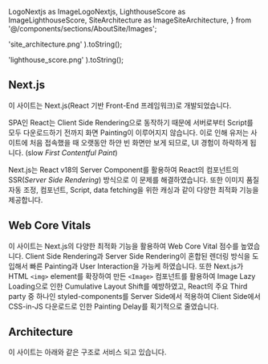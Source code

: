 
  LogoNextjs as ImageLogoNextjs,
  LighthouseScore as ImageLighthouseScore,
  SiteArchitecture as ImageSiteArchitecture,
} from '@/components/sections/AboutSite/Images';

  'site_architecture.png'
).toString();

  'lighthouse_score.png'
).toString();


## Next.js

이 사이트는 Next.js(React 기반 Front-End 프레임워크)로 개발되었습니다.

<ImageLogoNextjs imageSrc={logoNextjsImageSrc} />

SPA인 React는 Client Side Rendering으로 동작하기 때문에 서버로부터 Script를 모두 다운로드하기 전까지 화면 Painting이 이루어지지 않습니다.
이로 인해 유저는 사이트에 처음 접속했을 때 오랫동안 하얀 빈 화면만 보게 되므로, UI 경험이 하락하게 됩니다. (slow _First Contentful Paint_)

Next.js는 React v18의 Server Component를 활용하여 React의 컴포넌트의 SSR(_Server Side Rendering_) 방식으로 이 문제를 해결하였습니다.
또한 이미지 품질 자동 조정, 컴포넌트, Script, data fetching을 위한 캐싱과 같이 다양한 최적화 기능을 제공합니다.

## Web Core Vitals

<ImageLighthouseScore imageSrc={lighthouseScoreImageSrc} />

이 사이트는 Next.js의 다양한 최적화 기능을 활용하여 Web Core Vital 점수를 높였습니다.
Client Side Rendering과 Server Side Rendering이 혼합된 렌더링 방식을 도입해서 빠른 Painting과 User Interaction을 가능케 하였습니다.
또한 Next.js가 HTML `<img>` element를 확장하여 만든 `<Image>` 컴포넌트를 활용하여 Image Lazy Loading으로 인한 Cumulative Layout Shift를 예방하였고,
React의 주요 Third party 중 하나인 styled-components를 Server Side에서 적용하여 Client Side에서 CSS-in-JS 다운로드로 인한 Painting Delay를 획기적으로 줄였습니다.

## Architecture

이 사이트는 아래와 같은 구조로 서비스 되고 있습니다.

<ImageSiteArchitecture imageSrc={siteArchitectureImageSrc} />
